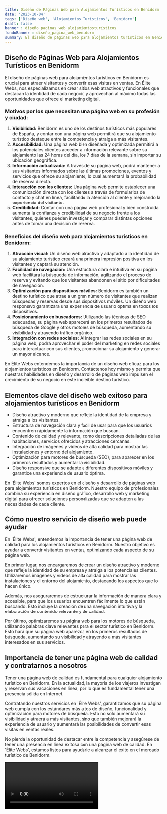 ```yaml
---
title: Diseño de Páginas Web para Alojamientos Turísticos en Benidorm
date: '2023-10-04'
tags: ['Diseño web', 'Alojamientos Turísticos', 'Benidorm']
draft: false
banner : diseño_paginas_web_alojamientosturísticos
fondoBanner : diseño_pagina_web_benidorm
summary: El diseño de páginas web para alojamientos turísticos en Benidorm es crucial para atraer visitantes y convertir esas visitas en ventas. En Élite Webs, nos especializamos en crear sitios web atractivos y funcionales que destacan la identidad de cada negocio y aprovechan al máximo todas las oportunidades que ofrece el marketing digital.
---
```


## Diseño de Páginas Web para Alojamientos Turísticos en Benidorm

El diseño de páginas web para alojamientos turísticos en Benidorm es crucial para atraer visitantes y convertir esas visitas en ventas. En Élite Webs, nos especializamos en crear sitios web atractivos y funcionales que destacan la identidad de cada negocio y aprovechan al máximo todas las oportunidades que ofrece el marketing digital.

### Motivos por los que necesitan una página web en su profesión y ciudad:

1. **Visibilidad:** Benidorm es uno de los destinos turísticos más populares de España, y contar con una página web permitirá que su alojamiento turístico destaque entre la competencia y atraiga a más visitantes.
2. **Accesibilidad:** Una página web bien diseñada y optimizada permitirá a los potenciales clientes acceder a información relevante sobre su alojamiento las 24 horas del día, los 7 días de la semana, sin importar su ubicación geográfica.
3. **Información actualizada:** A través de su página web, podrá mantener a sus visitantes informados sobre las últimas promociones, eventos y servicios que ofrece su alojamiento, lo cual aumentará la probabilidad de reserva directa.
4. **Interacción con los clientes:** Una página web permite establecer una comunicación directa con los clientes a través de formularios de contacto y chat en línea, facilitando la atención al cliente y mejorando la experiencia del visitante.
5. **Credibilidad:** Contar con una página web profesional y bien construida aumenta la confianza y credibilidad de su negocio frente a los visitantes, quienes pueden investigar y comparar distintas opciones antes de tomar una decisión de reserva.

### Beneficios del diseño web para alojamientos turísticos en Benidorm:

1. **Atracción visual:** Un diseño web atractivo y adaptado a la identidad de su alojamiento turístico creará una primera impresión positiva en los visitantes y captará su atención.
2. **Facilidad de navegación:** Una estructura clara e intuitiva en su página web facilitará la búsqueda de información, agilizando el proceso de reserva y evitando que los visitantes abandonen el sitio por dificultades de navegación.
3. **Optimización para dispositivos móviles:** Benidorm es también un destino turístico que atrae a un gran número de visitantes que realizan búsquedas y reservas desde sus dispositivos móviles. Un diseño web responsivo garantizará una experiencia de usuario óptima en todos los dispositivos.
4. **Posicionamiento en buscadores:** Utilizando las técnicas de SEO adecuadas, su página web aparecerá en los primeros resultados de búsqueda de Google y otros motores de búsqueda, aumentando su visibilidad y atrayendo tráfico orgánico.
5. **Integración con redes sociales:** Al integrar las redes sociales en su página web, podrá aprovechar el poder del marketing en redes sociales para interactuar con sus clientes, promocionar su alojamiento y generar un mayor alcance.

En Élite Webs entendemos la importancia de un diseño web eficaz para los alojamientos turísticos en Benidorm. Contáctenos hoy mismo y permita que nuestras habilidades en diseño y desarrollo de páginas web impulsen el crecimiento de su negocio en este increíble destino turístico.

<GifSeo />

<Cta />

## Elementos clave del diseño web exitoso para alojamientos turísticos en Benidorm

- Diseño atractivo y moderno que refleje la identidad de la empresa y atraiga a los visitantes.
- Estructura de navegación clara y fácil de usar para que los usuarios encuentren rápidamente la información que buscan.
- Contenido de calidad y relevante, como descripciones detalladas de las habitaciones, servicios ofrecidos y atracciones cercanas.
- Integración de imágenes y vídeos de alta calidad para mostrar las instalaciones y entorno del alojamiento.
- Optimización para motores de búsqueda (SEO), para aparecer en los primeros resultados y aumentar la visibilidad.
- Diseño responsive que se adapte a diferentes dispositivos móviles y garantice una experiencia de usuario óptima.

En 'Élite Webs' somos expertos en el diseño y desarrollo de páginas web para alojamientos turísticos en Benidorm. Nuestro equipo de profesionales combina su experiencia en diseño gráfico, desarrollo web y marketing digital para ofrecer soluciones personalizadas que se adapten a las necesidades de cada cliente.

## Cómo nuestro servicio de diseño web puede ayudar

En 'Élite Webs', entendemos la importancia de tener una página web de calidad para los alojamientos turísticos en Benidorm. Nuestro objetivo es ayudar a convertir visitantes en ventas, optimizando cada aspecto de su página web.

En primer lugar, nos encargaremos de crear un diseño atractivo y moderno que refleje la identidad de su empresa y atraiga a los potenciales clientes. Utilizaremos imágenes y vídeos de alta calidad para mostrar las instalaciones y el entorno del alojamiento, destacando los aspectos que lo hacen único.

Además, nos aseguraremos de estructurar la información de manera clara y accesible, para que los usuarios encuentren fácilmente lo que están buscando. Esto incluye la creación de una navegación intuitiva y la elaboración de contenido relevante y de calidad.

Por último, optimizaremos su página web para los motores de búsqueda, utilizando palabras clave relevantes para el sector turístico en Benidorm. Esto hará que su página web aparezca en los primeros resultados de búsqueda, aumentando su visibilidad y atrayendo a más visitantes interesados en sus servicios.

## Importancia de tener una página web de calidad y contratarnos a nosotros

Tener una página web de calidad es fundamental para cualquier alojamiento turístico en Benidorm. En la actualidad, la mayoría de los viajeros investigan y reservan sus vacaciones en línea, por lo que es fundamental tener una presencia sólida en Internet.

Contratando nuestros servicios en 'Élite Webs', garantizamos que su página web cumpla con los estándares más altos de diseño, funcionalidad y optimización para motores de búsqueda. Esto no solo aumentará su visibilidad y atraerá a más visitantes, sino que también mejorará la experiencia de usuario y aumentará las posibilidades de convertir esas visitas en ventas reales.

No pierda la oportunidad de destacar entre la competencia y asegúrese de tener una presencia en línea exitosa con una página web de calidad. En 'Élite Webs', estamos listos para ayudarle a alcanzar el éxito en el mercado turístico de Benidorm.

<Video />

<CtaBot job='Alojamientos Turísticos' city='Benidorm'/>

<Gmaps query='Benidorm+españa+maps' />